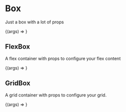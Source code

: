 
<Meta title="Atoms/Box" component={Box} />

# Box

<StoryStatus status="volatile" />

Just a box with a lot of props

<Canvas>
  <Story
    name="Box"
    args={{
      children: 'Hello world I am a box',
    }}
  >
    {(args) => <Box {...args} />}
  </Story>
</Canvas>

<Props story="Box" />

## FlexBox

A flex container with props to configure your flex content

<Canvas>
  <Story
    name="FlexBox"
    args={{
      children: 'Hello world I am a FlexBox',
    }}
  >
    {(args) => <FlexBox {...args} />}
  </Story>
</Canvas>

## GridBox

A grid container with props to configure your grid.

<Canvas>
  <Story
    name="GridBox"
    args={{
      children: 'Hello world I am a GridBox',
    }}
  >
    {(args) => <GridBox {...args} />}
  </Story>
</Canvas>
